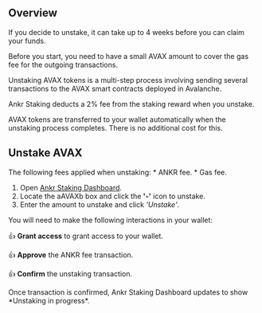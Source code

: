 
## Overview

If you decide to unstake, it can take up to 4 weeks before you can claim your funds.

<Callout> 
Before you start, you need to have a small AVAX amount to cover the gas fee for the outgoing transactions.

Unstaking AVAX tokens is a multi-step process involving sending several transactions to the AVAX smart contracts deployed in Avalanche.

Ankr Staking deducts a 2% fee from the staking reward when you unstake.

AVAX tokens are transferred to your wallet automatically when the unstaking process completes. There is no additional cost for this.
</Callout>

## Unstake AVAX

<Callout type="warning" emoji="❗">
The following fees applied when unstaking:
* ANKR fee.
* Gas fee. 
</Callout>

1. Open [Ankr Staking Dashboard](https://www.ankr.com/staking/dashboard/).
3. Locate the aAVAXb box and click the **'-'** icon to unstake.
4. Enter the amount to unstake and click *'Unstake'*.

You will need to make the following interactions in your wallet:

👍 **Grant access** to grant access to your wallet.

👍 **Approve** the ANKR fee transaction.

👍 **Confirm** the unstaking transaction.

<Callout emoji="✅">
Once transaction is confirmed, Ankr Staking Dashboard updates to show *Unstaking in progress*.
</Callout>


